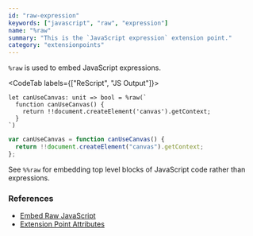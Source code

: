 ```yaml
---
id: "raw-expression"
keywords: ["javascript", "raw", "expression"]
name: "%raw"
summary: "This is the `JavaScript expression` extension point."
category: "extensionpoints"
---
```


`%raw` is used to embed JavaScript expressions.

<CodeTab labels={["ReScript", "JS Output"]}>

```res
let canUseCanvas: unit => bool = %raw(`
  function canUseCanvas() {
    return !!document.createElement('canvas').getContext;
  }
`)
```

```js
var canUseCanvas = function canUseCanvas() {
  return !!document.createElement("canvas").getContext;
};
```

</CodeTab>

See `%%raw` for embedding top level blocks of JavaScript code rather than expressions.

### References

* [Embed Raw JavaScript](/docs/manual/latest/embed-raw-javascript)
* [Extension Point Attributes](/docs/manual/latest/attribute#extension-point)
